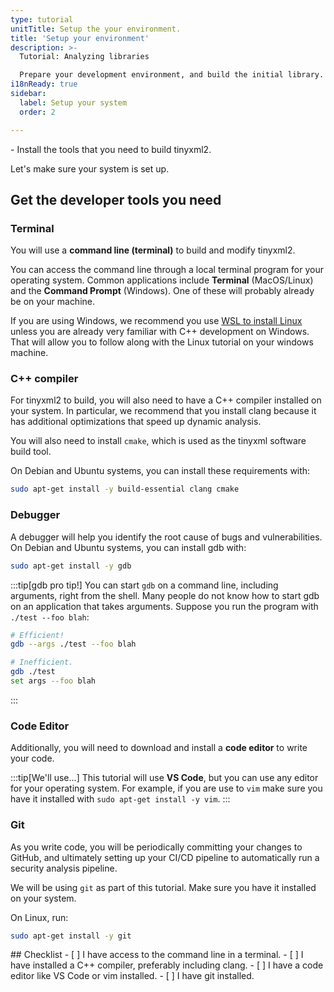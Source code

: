 ```yaml
---
type: tutorial
unitTitle: Setup the your environment. 
title: 'Setup your environment'
description: >-
  Tutorial: Analyzing libraries

  Prepare your development environment, and build the initial library.
i18nReady: true
sidebar: 
  label: Setup your system
  order: 2

---
```



<PreCheck>
 - Install the tools that you need to build tinyxml2. 
</PreCheck>

<Lede>Let's make sure your system is set up.</Lede>

## Get the developer tools you need

### Terminal

You will use a **command line (terminal)** to build and modify tinyxml2. 

You can access the command line through a local terminal program for your
operating system. Common applications include **Terminal** (MacOS/Linux) and
the **Command Prompt** (Windows). One of these will
probably already be on your machine.  

If you are using Windows, we recommend you use [WSL to install Linux](https://learn.microsoft.com/en-us/windows/wsl/install) unless you
are already very familiar with C++ development on Windows. That will allow you
to follow along with the Linux tutorial on your windows machine. 


### C++ compiler

For tinyxml2 to build, you will also need to have a C++ compiler installed on
your system.  In particular, we recommend that you install clang because it has
additional optimizations that speed up dynamic analysis.

You will also need to install `cmake`, which is used as the tinyxml software
build tool. 

On Debian and Ubuntu systems, you can install these requirements with:
```bash
sudo apt-get install -y build-essential clang cmake
```

### Debugger

A debugger will help you identify the root cause of bugs and vulnerabilities.
On Debian and Ubuntu systems, you can install gdb with:
```bash
sudo apt-get install -y gdb
```

:::tip[gdb pro tip!]
You can start `gdb` on a command line, including arguments, right from the
shell. Many people do not know how to start gdb on an application that takes
arguments. Suppose you run the program with `./test --foo blah`:
```bash
# Efficient!
gdb --args ./test --foo blah

# Inefficient. 
gdb ./test
set args --foo blah
```
:::

### Code Editor

Additionally, you will need to download and install a **code editor** to write
your code.

:::tip[We'll use...]
This tutorial will use **VS Code**, but you can use any editor for your
operating system.  For example, if you are use to `vim` make sure you have it
installed with `sudo apt-get install -y vim`.
:::

### Git

As you write code, you will be periodically committing your changes to
GitHub, and ultimately setting up your CI/CD pipeline to automatically run a
security analysis pipeline.

We will be using `git` as part of this tutorial. Make sure you have it
installed on your system. 

On Linux, run:
```bash
sudo apt-get install -y git
```


<Box icon='check-list'>
## Checklist 
<Checklist>
- [ ] I have access to the command line in a terminal.
- [ ] I have installed a C++ compiler, preferably including clang.
- [ ] I have a code editor like VS Code or vim installed.
- [ ] I have git installed. 
</Checklist>
</Box>

